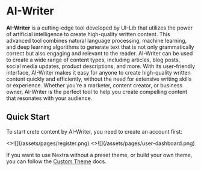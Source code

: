 # AI-Writer

**AI-Writer** is a cutting-edge tool developed by UI-Lib that utilizes the power of artificial intelligence to create high-quality written content. This advanced tool combines natural language processing, machine learning, and deep learning algorithms to generate text that is not only grammatically correct but also engaging and relevant to the reader. AI-Writer can be used to create a wide range of content types, including articles, blog posts, social media updates, product descriptions, and more. With its user-friendly interface, AI-Writer makes it easy for anyone to create high-quality written content quickly and efficiently, without the need for extensive writing skills or experience. Whether you're a marketer, content creator, or business owner, AI-Writer is the perfect tool to help you create compelling content that resonates with your audience.

## Quick Start


To start crete content by AI-Writer, you need to create an account first:

<Cards num={2}>
  <Card image arrow title="Create New Account" href="#">
    <>![](/assets/pages/register.png)</>
  </Card>
  <Card image arrow title="User Dashboard After Register" href="#">
    <>![](/assets/pages/user-dashboard.png)</>
  </Card>
</Cards>

If you want to use Nextra without a preset theme, or build your own theme, you can follow the [Custom Theme](/docs/custom-theme) docs.
